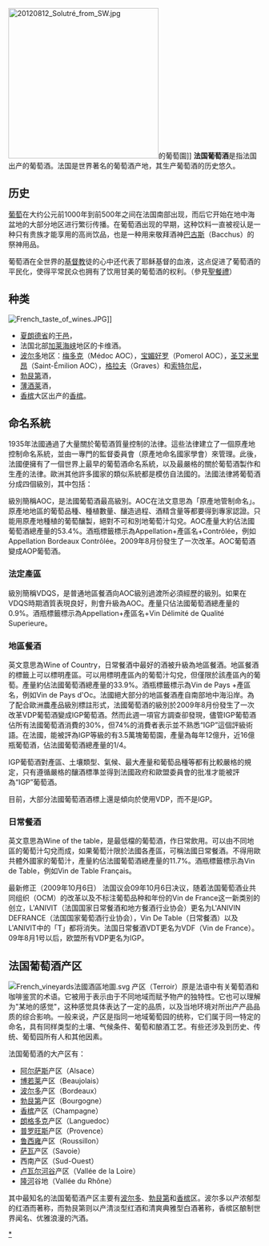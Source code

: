 [[File:20120812_Solutré_from_SW.jpg|300px]]的葡萄園]]
'''法国葡萄酒'''是指法国出产的葡萄酒。法国是世界著名的葡萄酒产地，其生产葡萄酒的历史悠久。

== 历史 ==
[[葡萄|葡萄]]在大约公元前1000年到前500年之间在法国南部出现，而后它开始在地中海盆地的大部分地区进行繁衍传播。在葡萄酒出现的早期，这种饮料一直被视认是一种只有贵族才能享用的高尚饮品，也是一种用来敬拜酒神[[巴古斯|巴古斯]]（Bacchus）的祭神用品。

葡萄酒在全世界的[[基督教|基督教]]徒的心中还代表了耶稣基督的血液，这点促进了葡萄酒的平民化，使得平常民众也拥有了饮用甘美的葡萄酒的权利。（參見[[聖餐禮|聖餐禮]]）

== 种类 ==
[[File:French_taste_of_wines.JPG|thumb]]]]
*[[夏朗德省|夏朗德省]]的[[干邑|干邑]]，
*法国北部[[加莱海峡|加莱海峡]]地区的卡维酒。
*[[波尔多|波尔多]]地区：[[梅多克|梅多克]]（Médoc AOC），[[宝媚好罗|宝媚好罗]]（Pomerol AOC），[[圣艾米里昂|圣艾米里昂]]（Saint-Émilion AOC），[[格拉夫|格拉夫]]（Graves）和[[索特尔尼|索特尔尼]]，
*[[勃艮第|勃艮第]]酒，
*[[薄酒莱|薄酒莱]]酒，
*[[香槟|香槟]]大区出产的[[香槟|香槟]]。

== 命名系統 ==
1935年法國通過了大量關於葡萄酒質量控制的法律。這些法律建立了一個原產地控制命名系統，並由一專門的監督委員會（原產地命名國家學會）來管理。此後，法國便擁有了一個世界上最早的葡萄酒命名系統，以及最嚴格的關於葡萄酒製作和生產的法律。歐洲其他許多國家的類似系統都是模仿自法國的。法國法律將葡萄酒分成四個級別，其中包括：

級別簡稱AOC，是法國葡萄酒最高級別。AOC在法文意思為「原產地管制命名」。原產地地區的葡萄品種、種植數量、釀造過程、酒精含量等都要得到專家認證。只能用原產地種植的葡萄釀製，絕對不可和別地葡萄汁勾兌。AOC產量大約佔法國葡萄酒總產量的53.4%。酒瓶標籤標示為Appellation+產區名+Contrôlée，例如Appellation Bordeaux Contrôlée。2009年8月份發生了一次改革。AOC葡萄酒變成AOP葡萄酒。

===法定產區===
級別簡稱VDQS，是普通地區餐酒向AOC級別過渡所必須經歷的級別。如果在VDQS時期酒質表現良好，則會升級為AOC。產量只佔法國葡萄酒總產量的0.9%。酒瓶標籤標示為Appellation+產區名+Vin Délimité de Qualité Superieure。

===地區餐酒===
英文意思為Wine of Country，日常餐酒中最好的酒被升級為地區餐酒。地區餐酒的標籤上可以標明產區。可以用標明產區內的葡萄汁勾兌，但僅限於該產區內的葡萄。產量約佔法國葡萄酒總產量的33.9%。酒瓶標籤標示為Vin de Pays +產區名，例如Vin de Pays d'Oc。法國絕大部分的地區餐酒產自南部地中海沿岸。為了配合歐洲農產品級別標註形式，法國葡萄酒的級別於2009年8月份發生了一次改革VDP葡萄酒變成IGP葡萄酒。然而此週一項官方調查卻發現，儘管IGP葡萄酒佔所有法國葡萄酒消費的30%，但74%的消費者表示並不熟悉“IGP”這個評級術語。在法國，能被評為IGP等級的有3.5萬塊葡萄園，產量為每年12億升，近16億瓶葡萄酒，佔法國葡萄酒總產量的1/4。

IGP葡萄酒對產區、土壤類型、氣候、最大產量和葡萄品種等都有比較嚴格的規定，只有遵循嚴格的釀酒標準並得到法國政府和歐盟委員會的批准才能被評為“IGP”葡萄酒。

目前，大部分法國葡萄酒酒標上還是傾向於使用VDP，而不是IGP。

===日常餐酒===
英文意思為Wine of the table，是最低檔的葡萄酒，作日常飲用。可以由不同地區的葡萄汁勾兌而成，如果葡萄汁限於法國各產區，可稱法國日常餐酒。不得用歐共體外國家的葡萄汁，產量約佔法國葡萄酒總產量的11.7%。酒瓶標籤標示為Vin de Table，例如Vin de Table Français。

最新修正（2009年10月6日）
法国议会09年10月6日决议，随着法国葡萄酒业共同组织（OCM）的改革以及不标注葡萄品种和年份的Vin de France这一新类别的创立，L'ANIVIT（法国国家日常餐酒和地方餐酒行业协会）更名为L'ANIVIN DEFRANCE（法国国家葡萄酒行业协会），Vin De Table（日常餐酒）以及L'ANIVIT中的「T」都将消失。法国日常餐酒VDT更名为VDF（Vin de France）。09年8月1号以后，欧盟所有VDP更名为IGP。

== 法国葡萄酒产区 ==
[[File:French_vineyards法國酒區地圖.svg|thumb]]
产区（Terroir）原是法语中有关葡萄酒和咖啡鉴赏的术语。它被用于表示由于不同地域而赋予物产的独特性。它也可以理解为"某地的感觉"，这种感觉具体表达了一定的品质，以及当地环境对所出产产品品质的综合影响。一般来说，产区是指同一地域葡萄园的统称，它们属于同一特定的命名，具有同样类型的土壤、气候条件、葡萄和酿酒工艺。有些还涉及到历史、传统、葡萄园所有人和其他因素。

法国葡萄酒的大产区有：
* [[阿尔萨斯|阿尔萨斯]]产区（Alsace）
* [[博若莱|博若莱]]产区（Beaujolais）
* [[波尔多|波尔多]]产区（Bordeaux）
* [[勃艮第|勃艮第]]产区（Bourgogne）
* [[香槟|香槟]]产区（Champagne）
* [[朗格多克|朗格多克]]产区（Languedoc）
* [[普罗旺斯|普罗旺斯]]产区（Provence）
* [[鲁西雍|鲁西雍]]产区（Roussillon）
* [[萨瓦|萨瓦]]产区（Savoie）
* 西南产区（Sud-Ouest）
* [[卢瓦尔河谷_(葡萄酒产区)|卢瓦尔河谷]]产区（Vallée de la Loire）
* [[隆河|隆河]]谷地（Vallée du Rhône）

其中最知名的法国葡萄酒产区主要有[[波尔多|波尔多]]、[[勃艮第|勃艮第]]和[[香槟|香槟]]区。波尔多以产浓郁型的红酒而著称，而勃艮第则以产清淡型红酒和清爽典雅型白酒著称，香槟区酿制世界闻名、优雅浪漫的汽酒。

[[Category:法國葡萄酒|*]]